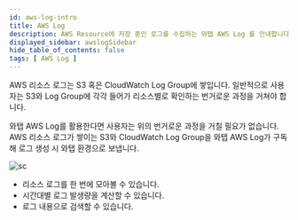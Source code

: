 ```yaml
---
id: aws-log-intro
title: AWS Log
description: AWS Resource에 저장 중인 로그를 수집하는 와탭 AWS Log 를 안내합니다.
displayed_sidebar: awslogSidebar
hide_table_of_contents: false
tags: [ AWS Log ]
---
```


<!-- 개요 페이지 현재 공백 -->
<!-- 임시
와탭 AWS Log는 AWS Resource들의 로그를 수집하여 WhaTap 환경에 보냅니다.

![sc](/img/aws-log-intro.png)

:::note
와탭 AWS Log는 AWS Resource들의 로그가 쌓이는 S3, CloudWatch Log Group을 구독해 로그 생성 시 WhaTap 환경으로 보내줍니다.
:::
-->

AWS 리소스 로그는 S3 혹은 CloudWatch Log Group에 쌓입니다. 일반적으로 사용자는 S3와 Log Group에 각각 들어가 리소스별로 확인하는 번거로운 과정을 거쳐야 합니다. 

와탭 AWS Log를 활용한다면 사용자는 위의 번거로운 과정을 거칠 필요가 없습니다. AWS 리소스 로그가 쌓이는 S3와 CloudWatch Log Group을 와탭 AWS Log가 구독해 로그 생성 시 와탭 환경으로 보냅니다. 

![sc](/img/aws-log-intro.png)

* 리소스 로그를 한 번에 모아볼 수 있습니다.
* 시간대별 로그 발생량을 계산할 수 있습니다.
* 로그 내용으로 검색할 수 있습니다.

<!--
와탭 AWS Log는 AWS 리소스 로그가 쌓이는 S3와 CloudWatch LogGroup을 구독해 로그 생성 시 와탭 환경으로 보냅니다.
-->
